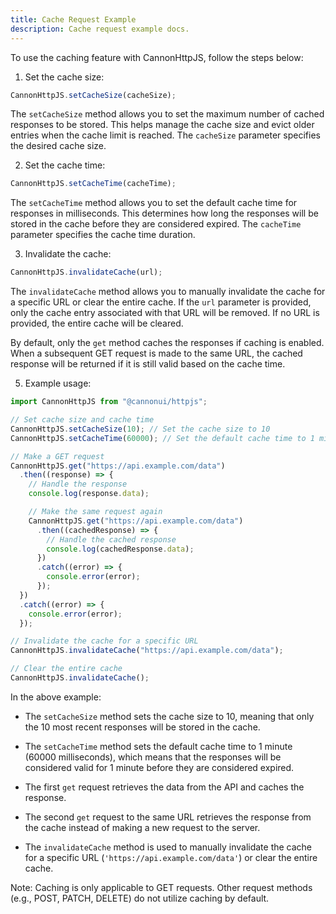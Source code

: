 ```yaml
---
title: Cache Request Example
description: Cache request example docs.
---
```


To use the caching feature with CannonHttpJS, follow the steps below:

1. Set the cache size:

```javascript
CannonHttpJS.setCacheSize(cacheSize);
```

The `setCacheSize` method allows you to set the maximum number of cached responses to be stored. This helps manage the cache size and evict older entries when the cache limit is reached. The `cacheSize` parameter specifies the desired cache size.

2. Set the cache time:

```javascript
CannonHttpJS.setCacheTime(cacheTime);
```

The `setCacheTime` method allows you to set the default cache time for responses in milliseconds. This determines how long the responses will be stored in the cache before they are considered expired. The `cacheTime` parameter specifies the cache time duration.

3. Invalidate the cache:

```javascript
CannonHttpJS.invalidateCache(url);
```

The `invalidateCache` method allows you to manually invalidate the cache for a specific URL or clear the entire cache. If the `url` parameter is provided, only the cache entry associated with that URL will be removed. If no URL is provided, the entire cache will be cleared.

By default, only the `get` method caches the responses if caching is enabled. When a subsequent GET request is made to the same URL, the cached response will be returned if it is still valid based on the cache time.

5. Example usage:

```javascript
import CannonHttpJS from "@cannonui/httpjs";

// Set cache size and cache time
CannonHttpJS.setCacheSize(10); // Set the cache size to 10
CannonHttpJS.setCacheTime(60000); // Set the default cache time to 1 minute (60000 milliseconds)

// Make a GET request
CannonHttpJS.get("https://api.example.com/data")
  .then((response) => {
    // Handle the response
    console.log(response.data);

    // Make the same request again
    CannonHttpJS.get("https://api.example.com/data")
      .then((cachedResponse) => {
        // Handle the cached response
        console.log(cachedResponse.data);
      })
      .catch((error) => {
        console.error(error);
      });
  })
  .catch((error) => {
    console.error(error);
  });

// Invalidate the cache for a specific URL
CannonHttpJS.invalidateCache("https://api.example.com/data");

// Clear the entire cache
CannonHttpJS.invalidateCache();
```

In the above example:

- The `setCacheSize` method sets the cache size to 10, meaning that only the 10 most recent responses will be stored in the cache.

- The `setCacheTime` method sets the default cache time to 1 minute (60000 milliseconds), which means that the responses will be considered valid for 1 minute before they are considered expired.

- The first `get` request retrieves the data from the API and caches the response.

- The second `get` request to the same URL retrieves the response from the cache instead of making a new request to the server.

- The `invalidateCache` method is used to manually invalidate the cache for a specific URL (`'https://api.example.com/data'`) or clear the entire cache.

Note: Caching is only applicable to GET requests. Other request methods (e.g., POST, PATCH, DELETE) do not utilize caching by default.
